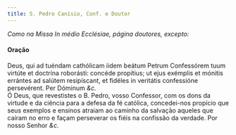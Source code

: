 ```yaml
---
title: S. Pedro Canísio, Conf. e Doutor
---
```



<em>Como na Missa In médio Ecclésiae, página doutores, excepto:</em>

<h4 class="text-center">Oração</h4>
<div class="container-fluid">
<div class="row">
<div class="col-6 dropcaps text-justify">
Deus, qui ad tuéndam cathólicam iidem beátum Petrum Confessórem tuum virtúte et doctrína roborásti: concéde propítius; ut ejus exémplis et mónitis errántes ad salútem resipíscant, et fidéles in veritátis confessióne persevérent. Per Dóminum <em>&c.</em>
</div>
<div class="col-6 dropcaps text-justify">
Ó Deus, que revestistes o B. Pedro, vosso Confessor, com os dons da virtude e da ciência para a defesa da fé católica, concedei-nos propício que seus exemplos e ensinos atraiam ao caminho da salvação aqueles que caíram no erro e façam perseverar os fiéis na confissão da verdade. Por nosso Senhor <em>&c.</em>
</div>
</div>
</div>